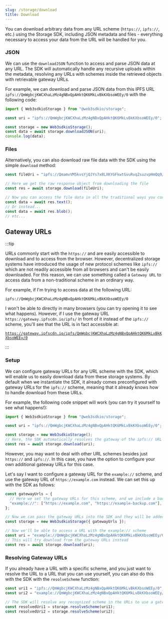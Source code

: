 ```yaml
---
slug: /storage/download
title: Download
---
```


You can download arbitrary data from any URL scheme (`https://`, `ipfs://`, etc.) using the Storage SDK, including JSON metadata and files - everything necessary to access your data from the URL will be handled for you.

### JSON

We can use the `downloadJSON` function to access and parse JSON data at any URL. The SDK will automatically handle any recursive uploads within the metadata, resolving any URLs with schemes inside the retrieved objects with retrievable gateway URLs.

For example, we can download and parse JSON data from this IPFS URL `ipfs://QmWgbcjKWCXhaLzMz4gNBxQpAHktQK6MkLvBkKXbsoWEEy/0` with the following code:

```jsx
import { Web3sdkioStorage } from "@web3sdkio/storage";

const uri = "ipfs://QmWgbcjKWCXhaLzMz4gNBxQpAHktQK6MkLvBkKXbsoWEEy/0";

const storage = new Web3sdkioStorage();
const data = await storage.downloadJSON(uri);
console.log(data);
```

### Files

Alternatively, you can also download raw file data with the SDK using the simple `download` method:

```jsx
const fileUri = "ipfs://QmamvVM5kvsYjQJYs7x8LXKYGFkwtGvuRvqZsuzvpHmQq9/0";

// Here we get the raw response object from downloading the file
const res = await storage.download(fileUri);

// Now you can access the file data in all the traditional ways you could interact with a response object
const data = await res.text();
// Or instead...
const data = await res.blob();
// etc...
```

## Gateway URLs

:::tip

URLs commonly start with the `https://` and are easily accessible to download and to access from the browser. However, decentralized storage systems have introduced the usage of new protocol schemes like `ipfs://` which are not readily accessible from all browsers and can't be easily downloaded. For this reason, we can use something called a `Gateway URL` to access data from a non-traditional scheme in an ordinary way.

For example, if I'm trying to access data at the following URL:

`ipfs://QmWgbcjKWCXhaLzMz4gNBxQpAHktQK6MkLvBkKXbsoWEEy/0`

I won't be able to directly in many browsers (you can try opening it to see what happens). However, if I use the gateway URL `https://gateway.ipfscdn.io/ipfs/` in front of it instead of the `ipfs://` scheme, you'll see that the URL is in fact accessible at:

[`https://gateway.ipfscdn.io/ipfs/QmWgbcjKWCXhaLzMz4gNBxQpAHktQK6MkLvBkKXbsoWEEy/0`](https://gateway.ipfscdn.io/ipfs/QmWgbcjKWCXhaLzMz4gNBxQpAHktQK6MkLvBkKXbsoWEEy/0)

:::

### Setup

We can configure gateway URLs for any URL scheme with the SDK, which will enable us to easily download data from these storage systems. By default when we instantiate the SDK, it already comes preconfigured with gateway URLs for the `ipfs://` scheme, meaning that it already knows how to handle download from these URLs.

For example, the following code snippet will work (you can try it yourself to see what happens!):

```jsx
import { Web3sdkioStorage } from "@web3sdkio/storage";

const uri = "ipfs://QmWgbcjKWCXhaLzMz4gNBxQpAHktQK6MkLvBkKXbsoWEEy/0";

const storage = new Web3sdkioStorage();
// Here, the SDK automatically resolves the gateway of the ipfs:// URL for us and retrieves the data
const res = await storage.download(uri);
```

However, you may want to deal with other URL schemes besides just `https://` and `ipfs://`. In this case, you have the option to configure your own additional gateway URLs for this case.

Let's say I want to configure a gateway URL for the `example://` scheme, and use the gateway URL of `https://example.com` instead. We can set this up with the SDK as follows:

```jsx
const gatewayUrls = {
  // Here we set the gateway URLs for this scheme, and we include a backup in case the first one fails
  "example://": ["https://example.com", "https://example-backup.com"],
};

// Now we can pass the gateway URLs into the SDK and they will be added to the defaults
const storage = new Web3sdkioStorage({ gatewayUrls });

// Now we'll be able to access a URL with the example:// scheme
const uri = "example://QmWgbcjKWCXhaLzMz4gNBxQpAHktQK6MkLvBkKXbsoWEEy/0";
// This will try download from the gateway URLs instead
const res = await storage.download(uri);
```

### Resolving Gateway URLs

If you already have a URL with a specific scheme, and you just want to resolve the URL to a URL that you can use yourself, you can also do this with the SDK with the `resolveScheme` function:

```jsx
const uri1 = "ipfs://QmWgbcjKWCXhaLzMz4gNBxQpAHktQK6MkLvBkKXbsoWEEy/0";
const uri2 = "example://QmWgbcjKWCXhaLzMz4gNBxQpAHktQK6MkLvBkKXbsoWEEy/0";

// The SDK will resolve any recognized scheme in the URLs to use a gateway URL instead
const resolvedUri1 = storage.resolveScheme(uri1);
const resolvedUri2 = storage.resolveScheme(uri2);
```
